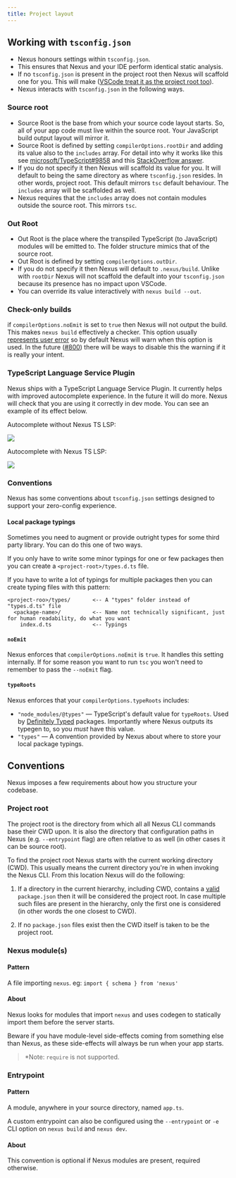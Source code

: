```yaml
---
title: Project layout
---
```


## Working with `tsconfig.json`

- Nexus honours settings within `tsconfig.json`.
- This ensures that Nexus and your IDE perform identical static analysis.
- If no `tsconfig.json` is present in the project root then Nexus will scaffold one for you. This will make ([VSCode treat it as the project root too](https://vscode.readthedocs.io/en/latest/languages/typescript/#typescript-files-and-projects)).
- Nexus interacts with `tsconfig.json` in the following ways.

### Source root

- Source Root is the base from which your source code layout starts. So, all of your app code must live within the source root. Your JavaScript build output layout will mirror it.
- Source Root is defined by setting `compilerOptions.rootDir` and adding its value also to the `includes` array. For detail into why it works like this see [microsoft/TypeScript#9858](https://github.com/microsoft/TypeScript/issues/9858#issuecomment-533287263) and this [StackOverflow answer](https://stackoverflow.com/questions/57333825/can-you-pull-in-excludes-includes-options-in-typescript-compiler-api).
- If you do not specify it then Nexus will scaffold its value for you. It will default to being the same directory as where `tsconfig.json` resides. In other words, project root. This default mirrors `tsc` default behaviour. The `includes` array will be scaffolded as well.
- Nexus requires that the `includes` array does not contain modules outside the source root. This mirrors `tsc`.

### Out Root

- Out Root is the place where the transpiled TypeScript (to JavaScript) modules will be emitted to. The folder structure mimics that of the source root.
- Out Root is defined by setting `compilerOptions.outDir`.
- If you do not specify it then Nexus will default to `.nexus/build`. Unlike with `rootDir` Nexus will not scaffold the default into your `tsconfig.json` because its presence has no impact upon VSCode.
- You can override its value interactively with `nexus build --out`.

### Check-only builds

if `compilerOptions.noEmit` is set to `true` then Nexus will not output the build. This makes `nexus build` effectively a checker. This option usually [represents user error](https://github.com/graphql-nexus/nexus/issues/702) so by default Nexus will warn when this option is used. In the future ([#800](https://github.com/graphql-nexus/nexus/issues/800)) there will be ways to disable this the warning if it is really your intent.

### TypeScript Language Service Plugin

Nexus ships with a TypeScript Language Service Plugin. It currently helps with improved autocomplete experience. In the future it will do more. Nexus will check that you are using it correctly in dev mode. You can see an example of its effect below.

Autocomplete without Nexus TS LSP:

![](https://user-images.githubusercontent.com/284476/82776800-1bbe0e00-9e1a-11ea-83a1-eb175b11a2ca.png)

Autocomplete with Nexus TS LSP:

![](https://user-images.githubusercontent.com/284476/82776802-1cef3b00-9e1a-11ea-88c3-065869407380.png)

### Conventions

Nexus has some conventions about `tsconfig.json` settings designed to support your zero-config experience.

#### Local package typings

Sometimes you need to augment or provide outright types for some third party library. You can do this one of two ways.

If you only have to write some minor typings for one or few packages then you can create a `<project-root>/types.d.ts` file.

If you have to write a lot of typings for multiple packages then you can create typing files with this pattern:

```
<project-roo>/types/       <-- A "types" folder instead of "types.d.ts" file
  <package-name>/          <-- Name not technically significant, just for human readability, do what you want
    index.d.ts             <-- Typings
```

#### `noEmit`

Nexus enforces that `compilerOptions.noEmit` is `true`. It handles this setting internally. If for some reason you want to run `tsc` you won't need to remember to pass the `--noEmit` flag.

#### `typeRoots`

Nexus enforces that your `compilerOptions.typeRoots` includes:

- `"node_modules/@types"` –– TypeScript's default value for `typeRoots`. Used by [Definitely Typed](https://github.com/DefinitelyTyped/DefinitelyTyped) packages. Importantly where Nexus outputs its typegen to, so you _must_ have this value.
- `"types"` –– A convention provided by Nexus about where to store your local package typings.

## Conventions

Nexus imposes a few requirements about how you structure your codebase.

### Project root

The project root is the directory from which all all Nexus CLI commands base their CWD upon. It is also the directory that configuration paths in Nexus (e.g. `--entrypoint` flag) are often relative to as well (in other cases it can be source root).

To find the project root Nexus starts with the current working directory (CWD). This usually means the current directory you're in when invoking the Nexus CLI. From this location Nexus will do the following:

1. If a directory in the current hierarchy, including CWD, contains a [valid](https://docs.npmjs.com/creating-a-package-json-file#required-name-and-version-fields) `package.json` then it will be considered the project root. In case multiple such files are present in the hierarchy, only the first one is considered (in other words the one closest to CWD).

2. If no `package.json` files exist then the CWD itself is taken to be the project root.

### Nexus module(s)

#### Pattern

A file importing `nexus`. eg: `import { schema } from 'nexus'`

#### About

Nexus looks for modules that import `nexus` and uses codegen to statically import them before the server starts.

Beware if you have module-level side-effects coming from something else than Nexus, as these side-effects will always be run when your app starts.

> \*Note: `require` is not supported.

### Entrypoint

#### Pattern

A module, anywhere in your source directory, named `app.ts`.

A custom entrypoint can also be configured using the `--entrypoint` or `-e` CLI option on `nexus build` and `nexus dev`.

#### About

This convention is optional if Nexus modules are present, required otherwise.
